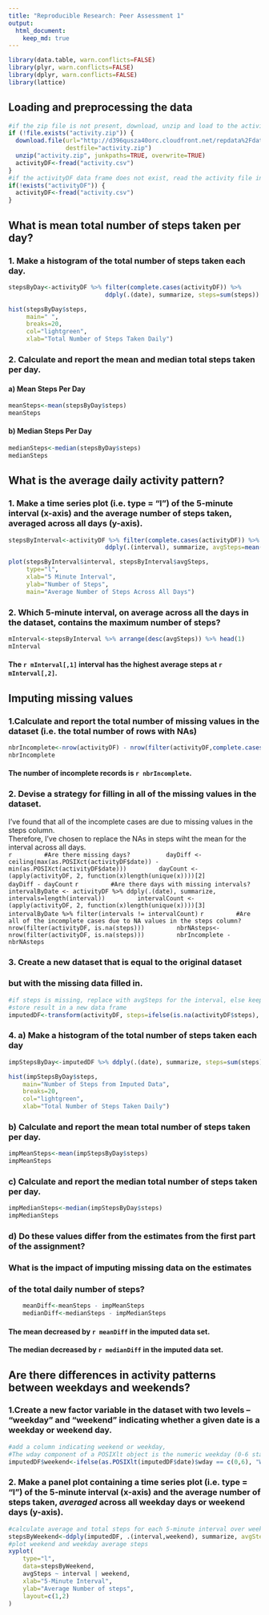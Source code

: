```yaml
---
title: "Reproducible Research: Peer Assessment 1"
output: 
  html_document:
    keep_md: true
---
```

```r
library(data.table, warn.conflicts=FALSE)
library(plyr, warn.conflicts=FALSE)
library(dplyr, warn.conflicts=FALSE)
library(lattice)
```

## Loading and preprocessing the data
```r
#if the zip file is not present, download, unzip and load to the activityDF data frame
if (!file.exists("activity.zip")) {
  download.file(url="http://d396qusza40orc.cloudfront.net/repdata%2Fdata%2Factivity.zip", 
                destfile="activity.zip")
  unzip("activity.zip", junkpaths=TRUE, overwrite=TRUE)
  activityDF<-fread("activity.csv")
}
#if the activityDF data frame does not exist, read the activity file into the data frame
if(!exists("activityDF")) {
  activityDF<-fread("activity.csv")
}
```

## What is mean total number of steps taken per day?
### 1. Make a histogram of the total number of steps taken each day.
```r
stepsByDay<-activityDF %>% filter(complete.cases(activityDF)) %>%
                           ddply(.(date), summarize, steps=sum(steps))
```

```r
hist(stepsByDay$steps, 
     main=" ",
     breaks=20,
     col="lightgreen",
     xlab="Total Number of Steps Taken Daily")
```

### 2. Calculate and report the mean and median total steps taken per day. 
####    a) Mean Steps Per Day
```r
meanSteps<-mean(stepsByDay$steps)
meanSteps
```
####    b) Median Steps Per Day
```r
medianSteps<-median(stepsByDay$steps)
medianSteps
```

## What is the average daily activity pattern?
### 1. Make a time series plot (i.e. type = "l") of the 5-minute interval (x-axis) and the average number of steps taken, averaged across all days (y-axis).
```r
stepsByInterval<-activityDF %>% filter(complete.cases(activityDF)) %>%
                           ddply(.(interval), summarize, avgSteps=mean(steps))
```

```r
plot(stepsByInterval$interval, stepsByInterval$avgSteps, 
     type="l",
     xlab="5 Minute Interval",
     ylab="Number of Steps",
     main="Average Number of Steps Across All Days")
```

### 2. Which 5-minute interval, on average across all the days in the dataset, contains the maximum number of steps?
```r
mInterval<-stepsByInterval %>% arrange(desc(avgSteps)) %>% head(1)
mInterval
```
#### **The `r mInterval[,1]` interval has the highest average steps at `r mInterval[,2]`.**

## Imputing missing values
### 1.Calculate and report the total number of missing values in the dataset (i.e. the total number of rows with NAs)

```r
nbrIncomplete<-nrow(activityDF) - nrow(filter(activityDF,complete.cases(activityDF)))
nbrIncomplete
```
#### **The number of incomplete records is `r nbrIncomplete`. **

### 2. Devise a strategy for filling in all of the missing values in the dataset.   
   I've found that all of the incomplete cases are due to missing values in the steps column.  
   Therefore, I've chosen to replace the NAs in steps wiht the mean for the interval across all days.   
    ```r
        #Are there missing days? 
        dayDiff <- ceiling(max(as.POSIXct(activityDF$date)) - min(as.POSIXct(activityDF$date)))
        dayCount <- (apply(activityDF, 2, function(x)length(unique(x))))[2]
        dayDiff - dayCount
    ```
    ```r
        #Are there days with missing intervals? 
        intervalByDate <- activityDF %>% ddply(.(date), summarize, intervals=length(interval))
        intervalCount <- (apply(activityDF, 2, function(x)length(unique(x))))[3]
        intervalByDate %>% filter(intervals != intervalCount)
    ```
    ```r
        #Are all of the incomplete cases due to NA values in the steps column? 
        nrow(filter(activityDF, is.na(steps)))
        nbrNAsteps<-nrow(filter(activityDF, is.na(steps)))
        nbrIncomplete - nbrNAsteps
    ```

### 3. Create a new dataset that is equal to the original dataset 
###    but with the missing data filled in.
```r
#if steps is missing, replace with avgSteps for the interval, else keep the value in steps
#store result in a new data frame
imputedDF<-transform(activityDF, steps=ifelse(is.na(activityDF$steps), stepsByInterval$avgSteps[match(activityDF$interval, stepsByInterval$interval)], activityDF$steps))
```

### 4. a) Make a histogram of the total number of steps taken each day 
```r
impStepsByDay<-imputedDF %>% ddply(.(date), summarize, steps=sum(steps))
```
    
```r
hist(impStepsByDay$steps, 
    main="Number of Steps from Imputed Data",
    breaks=20,
    col="lightgreen",
    xlab="Total Number of Steps Taken Daily")
```  

###   b) Calculate and report the mean total number of steps taken per day.  
```r
impMeanSteps<-mean(impStepsByDay$steps)
impMeanSteps
```

###   c) Calculate and report the median total number of steps taken per day.  
```r
impMedianSteps<-median(impStepsByDay$steps)
impMedianSteps
```
   
###   d) Do these values differ from the estimates from the first part of the assignment? 
###   What is the impact of imputing missing data on the estimates 
###   of the total daily number of steps?
   
```r
    meanDiff<-meanSteps - impMeanSteps
    medianDiff<-medianSteps - impMedianSteps
```
   
####   **The mean decreased by `r meanDiff` in the imputed data set.**  
####   **The median decreased by `r medianDiff` in the imputed data set.**

   
## Are there differences in activity patterns between weekdays and weekends?
### 1.Create a new factor variable in the dataset with two levels -- "weekday" and "weekend" indicating whether a given date is a weekday or weekend day.
```r
#add a column indicating weekend or weekday, 
#The wday component of a POSIXlt object is the numeric weekday (0-6 starting on Sunday).
imputedDF$weekend<-ifelse(as.POSIXlt(imputedDF$date)$wday == c(0,6), "WEEKEND",  "WEEKDAY")
```

### 2. Make a panel plot containing a time series plot (i.e. type = "l") of the 5-minute interval (x-axis) and the average number of steps taken, *averaged* across all weekday days or weekend days (y-axis). 
```r
#calculate average and total steps for each 5-minute interval over weekend/weekday
stepsByWeekend<-ddply(imputedDF, .(interval,weekend), summarize, avgSteps=mean(steps), sumSteps=sum(steps))
#plot weekend and weekday average steps 
xyplot(
    type="l",
    data=stepsByWeekend,
    avgSteps ~ interval | weekend,
    xlab="5-Minute Interval",
    ylab="Average Number of steps",
    layout=c(1,2)
)
```
